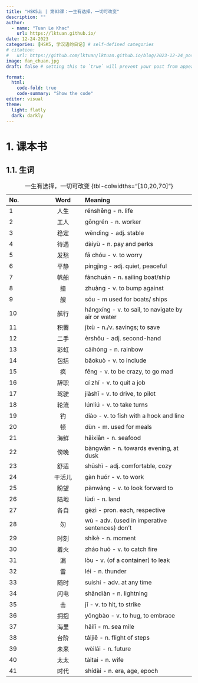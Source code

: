 ```yaml
---
title: "HSK5上 | 第03课：一生有选择，一切可改变"
description: ""
author:
  - name: "Tuan Le Khac"
    url: https://lktuan.github.io/
date: 12-24-2023
categories: [HSK5, 学汉语的日记] # self-defined categories
# citation: 
#   url: https://github.com/lktuan/lktuan.github.io/blog/2023-12-24_post/
image: fan_chuan.jpg
draft: false # setting this to `true` will prevent your post from appearing on your listing page until you're ready!

format: 
  html: 
    code-fold: true
    code-summary: "Show the code"
editor: visual
theme:
  light: flatly
  dark: darkly
---
```


# 1. 课本书

## 1.1. 生词

| No. |   Word   | Meaning                                                        |
|:--------------|:-------------:|:------------------------------------------|
|1|人生|rénshēng - n. life|
|2|工人|gōngrén - n. worker|
|3|稳定|wěndìng - adj. stable|
|4|待遇|dàiyù - n. pay and perks|
|5|发愁|fā chóu - v. to worry|
|6|平静|píngjìng - adj. quiet, peaceful|
|7|帆船|fānchuán - n. sailing boat/ship|
|8|撞|zhuàng - v. to bump against|
|9|艘|sōu - m used for boats/ ships|
|10|航行|hángxíng - v. to sail, to navigate by air or water|
|11|积蓄|jīxù - n./v. savings; to save|
|12|二手|èrshǒu - adj. second-hand|
|13|彩虹|cǎihóng - n. rainbow|
|14|包括|bāokuò - v. to include|
|15|疯|fēng - v. to be crazy, to go mad|
|16|辞职|cí zhí - v. to quit a job|
|17|驾驶|jiàshǐ - v. to drive, to pilot|
|18|轮流|lúnliú - v. to take turns|
|19|钓|diào - v. to fish with a hook and line|
|20|顿|dùn - m. used for meals|
|21|海鲜|hǎixiān - n. seafood|
|22|傍晚|bàngwǎn - n. towards evening, at dusk|
|23|舒适|shūshì - adj. comfortable, cozy|
|24|干活儿|gàn huór - v. to work|
|25|盼望|pànwàng - v. to look forward to|
|26|陆地|lùdì - n. land|
|27|各自|gèzì - pron. each, respective|
|28|勿|wù - adv. (used in imperative sentences) don't|
|29|时刻|shíkè - n. moment|
|30|着火|zháo huǒ - v. to catch fire|
|31|漏|lòu - v. (of a container) to leak|
|32|雷|léi - n. thunder|
|33|随时|suíshí - adv. at any time|
|34|闪电|shǎndiàn - n. lightning|
|35|击|jī - v. to hit, to strike|
|36|拥抱|yōngbào - v. to hug, to embrace|
|37|海里|hǎilǐ - m. sea mile|
|38|台阶|táijiē - n. flight of steps|
|39|未来|wèilái - n. future|
|40|太太|tàitai - n. wife|
|41|时代|shídài - n. era, age, epoch|
: 一生有选择，一切可改变 {tbl-colwidths="\[10,20,70\]"}